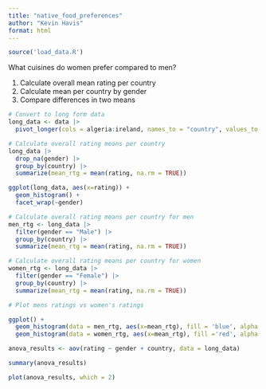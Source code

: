 ```yaml
---
title: "native_food_preferences"
author: "Kevin Havis"
format: html
---
```


```r
source('load_data.R')
```


 What cuisines do women prefer compared to men?

1. Calculate overall mean rating per country
2. Calculate mean per country by gender
3. Compare differences in two means

```r
# Convert to long form data
long_data <- data |> 
  pivot_longer(cols = algeria:ireland, names_to = "country", values_to = "rating")
```

```r
# Calculate overall rating means per country
long_data |> 
  drop_na(gender) |> 
  group_by(country) |> 
  summarize(mean_rtg = mean(rating, na.rm = TRUE))
```
```r
ggplot(long_data, aes(x=rating)) +
  geom_histogram() +
  facet_wrap(~gender)
```


```r
# Calculate overall rating means per country for men
men_rtg <- long_data |> 
  filter(gender == "Male") |> 
  group_by(country) |> 
  summarize(mean_rtg = mean(rating, na.rm = TRUE))
```

```r
# Calculate overall rating means per country for women
women_rtg <- long_data |> 
  filter(gender == "Female") |> 
  group_by(country) |> 
  summarize(mean_rtg = mean(rating, na.rm = TRUE))
```

```r
# Plot mens ratings vs women's ratings

ggplot() +
  geom_histogram(data = men_rtg, aes(x=mean_rtg), fill = 'blue', alpha = 0.8) +
  geom_histogram(data = women_rtg, aes(x=mean_rtg), fill ='red', alpha = 0.8)

```
```r
anova_results <- aov(rating ~ gender + country, data = long_data)

summary(anova_results)
```

```r
plot(anova_results, which = 2)
```



